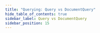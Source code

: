 ```yaml
---
title: "Querying: Query vs DocumentQuery"
hide_table_of_contents: true
sidebar_label: Query vs DocumentQuery
sidebar_position: 15
---
```





<LanguageSwitcher supportedLanguages={supportedLanguages} />

<LanguageContent language="csharp">
   <QueryVsDocumentQueryCsharp />
</LanguageContent>

<LanguageContent language="java">
   <QueryVsDocumentQueryJava />
</LanguageContent>

<LanguageContent language="nodejs">
   <QueryVsDocumentQueryNodejs />
</LanguageContent>


<!---
### Querying
- [Basics](../../indexes/querying/basics)

### Session
- [How to Query](../../client-api/session/querying/how-to-query)
- [What is a Document Query](../../client-api/session/querying/document-query/what-is-document-query)
- [How to use Lucene](../../client-api/session/querying/document-query/how-to-use-lucene)


-->